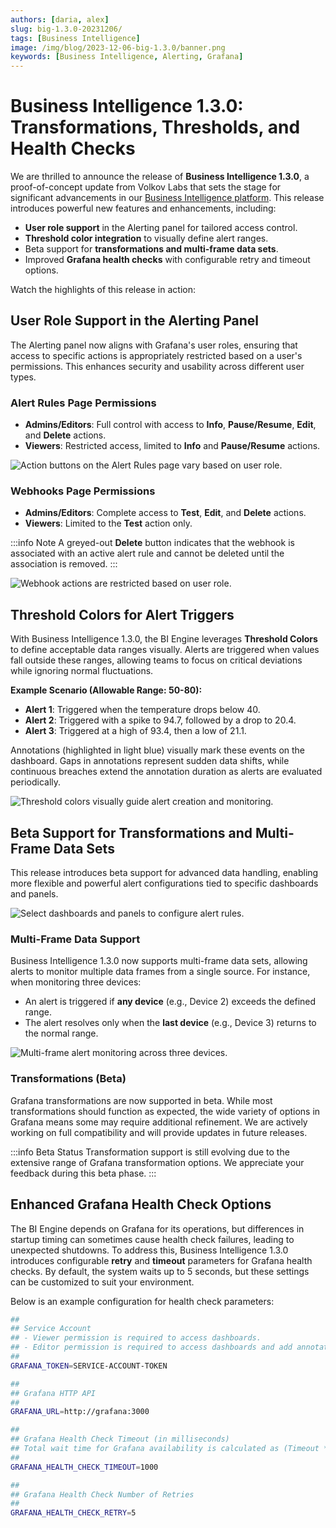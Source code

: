 ```yaml
---
authors: [daria, alex]
slug: big-1.3.0-20231206/
tags: [Business Intelligence]
image: /img/blog/2023-12-06-big-1.3.0/banner.png
keywords: [Business Intelligence, Alerting, Grafana]
---
```



# Business Intelligence 1.3.0: Transformations, Thresholds, and Health Checks

We are thrilled to announce the release of **Business Intelligence 1.3.0**, a proof-of-concept update from Volkov Labs that sets the stage for significant advancements in our [Business Intelligence platform](/big/). This release introduces powerful new features and enhancements, including:

- **User role support** in the Alerting panel for tailored access control.
- **Threshold color integration** to visually define alert ranges.
- Beta support for **transformations and multi-frame data sets**.
- Improved **Grafana health checks** with configurable retry and timeout options.

Watch the highlights of this release in action:

<Shorts id="mAdwQ32SmMc" title="Business Intelligence 1.3.0 for Grafana" />

## User Role Support in the Alerting Panel

The Alerting panel now aligns with Grafana's user roles, ensuring that access to specific actions is appropriately restricted based on a user's permissions. This enhances security and usability across different user types.

### Alert Rules Page Permissions

- **Admins/Editors**: Full control with access to **Info**, **Pause/Resume**, **Edit**, and **Delete** actions.
- **Viewers**: Restricted access, limited to **Info** and **Pause/Resume** actions.

<Image
  title="Action buttons on the Alert Rules page vary based on user role."
  src="/img/blog/2023-12-06-big-1.3.0/roles.png"
/>

### Webhooks Page Permissions

- **Admins/Editors**: Complete access to **Test**, **Edit**, and **Delete** actions.
- **Viewers**: Limited to the **Test** action only.

:::info Note
A greyed-out **Delete** button indicates that the webhook is associated with an active alert rule and cannot be deleted until the association is removed.
:::

<Image
  title="Webhook actions are restricted based on user role."
  src="/img/blog/2023-12-06-big-1.3.0/roles-hooks.png"
/>

## Threshold Colors for Alert Triggers

With Business Intelligence 1.3.0, the BI Engine leverages **Threshold Colors** to define acceptable data ranges visually. Alerts are triggered when values fall outside these ranges, allowing teams to focus on critical deviations while ignoring normal fluctuations.

**Example Scenario (Allowable Range: 50-80):**

- **Alert 1**: Triggered when the temperature drops below 40.
- **Alert 2**: Triggered with a spike to 94.7, followed by a drop to 20.4.
- **Alert 3**: Triggered at a high of 93.4, then a low of 21.1.

Annotations (highlighted in light blue) visually mark these events on the dashboard. Gaps in annotations represent sudden data shifts, while continuous breaches extend the annotation duration as alerts are evaluated periodically.

<Image
  title="Threshold colors visually guide alert creation and monitoring."
  src="/img/blog/2023-12-06-big-1.3.0/thresh-color.png"
/>

## Beta Support for Transformations and Multi-Frame Data Sets

This release introduces beta support for advanced data handling, enabling more flexible and powerful alert configurations tied to specific dashboards and panels.

<Image
  title="Select dashboards and panels to configure alert rules."
  src="/img/blog/2023-12-06-big-1.3.0/dash-panel.png"
/>

### Multi-Frame Data Support

Business Intelligence 1.3.0 now supports multi-frame data sets, allowing alerts to monitor multiple data frames from a single source. For instance, when monitoring three devices:

- An alert is triggered if **any device** (e.g., Device 2) exceeds the defined range.
- The alert resolves only when the **last device** (e.g., Device 3) returns to the normal range.

<Image
  title="Multi-frame alert monitoring across three devices."
  src="/img/blog/2023-12-06-big-1.3.0/multi-frame.png"
/>

### Transformations (Beta)

Grafana transformations are now supported in beta. While most transformations should function as expected, the wide variety of options in Grafana means some may require additional refinement. We are actively working on full compatibility and will provide updates in future releases.

:::info Beta Status
Transformation support is still evolving due to the extensive range of Grafana transformation options. We appreciate your feedback during this beta phase.
:::

## Enhanced Grafana Health Check Options

The BI Engine depends on Grafana for its operations, but differences in startup timing can sometimes cause health check failures, leading to unexpected shutdowns. To address this, Business Intelligence 1.3.0 introduces configurable **retry** and **timeout** parameters for Grafana health checks. By default, the system waits up to 5 seconds, but these settings can be customized to suit your environment.

Below is an example configuration for health check parameters:

```sh
##
## Service Account
## - Viewer permission is required to access dashboards.
## - Editor permission is required to access dashboards and add annotations.
##
GRAFANA_TOKEN=SERVICE-ACCOUNT-TOKEN

##
## Grafana HTTP API
##
GRAFANA_URL=http://grafana:3000

##
## Grafana Health Check Timeout (in milliseconds)
## Total wait time for Grafana availability is calculated as (Timeout * Number of Retries / 1000) seconds.
##
GRAFANA_HEALTH_CHECK_TIMEOUT=1000

##
## Grafana Health Check Number of Retries
##
GRAFANA_HEALTH_CHECK_RETRY=5
```

<GettingStarted />

<Feedback />
